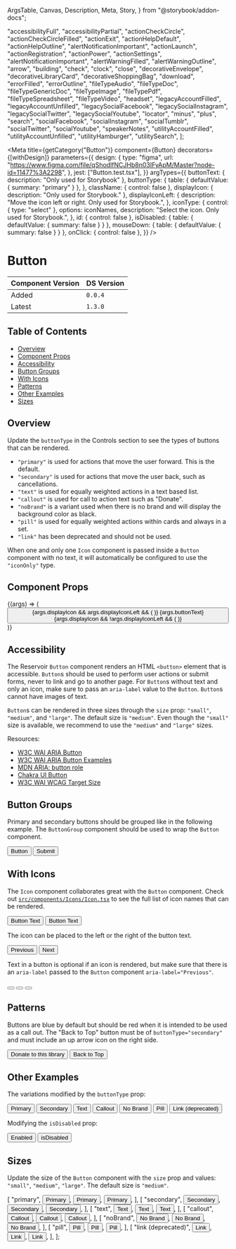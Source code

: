   ArgsTable,
  Canvas,
  Description,
  Meta,
  Story,
} from "@storybook/addon-docs";


  "accessibilityFull",
  "accessibilityPartial",
  "actionCheckCircle",
  "actionCheckCircleFilled",
  "actionExit",
  "actionHelpDefault",
  "actionHelpOutline",
  "alertNotificationImportant",
  "actionLaunch",
  "actionRegistration",
  "actionPower",
  "actionSettings",
  "alertNotificationImportant",
  "alertWarningFilled",
  "alertWarningOutline",
  "arrow",
  "building",
  "check",
  "clock",
  "close",
  "decorativeEnvelope",
  "decorativeLibraryCard",
  "decorativeShoppingBag",
  "download",
  "errorFilled",
  "errorOutline",
  "fileTypeAudio",
  "fileTypeDoc",
  "fileTypeGenericDoc",
  "fileTypeImage",
  "fileTypePdf",
  "fileTypeSpreadsheet",
  "fileTypeVideo",
  "headset",
  "legacyAccountFilled",
  "legacyAccountUnfilled",
  "legacySocialFacebook",
  "legacySocialInstagram",
  "legacySocialTwitter",
  "legacySocialYoutube",
  "locator",
  "minus",
  "plus",
  "search",
  "socialFacebook",
  "socialInstagram",
  "socialTumblr",
  "socialTwitter",
  "socialYoutube",
  "speakerNotes",
  "utilityAccountFilled",
  "utilityAccountUnfilled",
  "utilityHamburger",
  "utilitySearch",
];

<Meta
  title={getCategory("Button")}
  component={Button}
  decorators={[withDesign]}
  parameters={{
    design: {
      type: "figma",
      url: "https://www.figma.com/file/qShodlfNCJHb8n03IFyApM/Master?node-id=11477%3A2298",
    },
    jest: ["Button.test.tsx"],
  }}
  argTypes={{
    buttonText: { description: "Only used for Storybook" },
    buttonType: {
      table: { defaultValue: { summary: "primary" } },
    },
    className: { control: false },
    displayIcon: { description: "Only used for Storybook." },
    displayIconLeft: {
      description: "Move the icon left or right. Only used for Storybook.",
    },
    iconType: {
      control: { type: "select" },
      options: iconNames,
      description: "Select the icon. Only used for Storybook.",
    },
    id: { control: false },
    isDisabled: { table: { defaultValue: { summary: false } } },
    mouseDown: { table: { defaultValue: { summary: false } } },
    onClick: { control: false },
  }}
/>

# Button

| Component Version | DS Version |
| ----------------- | ---------- |
| Added             | `0.0.4`    |
| Latest            | `1.3.0`    |

## Table of Contents

- [Overview](#overview)
- [Component Props](#component-props)
- [Accessibility](#accessibility)
- [Button Groups](#button-groups)
- [With Icons](#with-icons)
- [Patterns](#patterns)
- [Other Examples](#other-examples)
- [Sizes](#sizes)

## Overview

<Description of={Button} />

Update the `buttonType` in the Controls section to see the types of buttons
that can be rendered.

- `"primary"` is used for actions that move the user forward. This is the default.
- `"secondary"` is used for actions that move the user back, such as cancellations.
- `"text"` is used for equally weighted actions in a text based list.
- `"callout"` is used for call to action text such as "Donate".
- `"noBrand"` is a variant used when there is no brand and will display the
  background color as black.
- `"pill"` is used for equally weighted actions within cards and always in a set.
- `"link"` has been deprecated and should not be used.

When one and only one `Icon` component is passed inside a `Button` component with
no text, it will automatically be configured to use the `"iconOnly"` type.

## Component Props

<Canvas withToolbar>
  <Story
    name="Button with Controls"
    args={{
      buttonText: "Button Text",
      buttonType: "primary",
      className: undefined,
      displayIcon: false,
      displayIconLeft: true,
      iconType: "search",
      id: "button-id",
      isDisabled: false,
      mouseDown: undefined,
      onClick: undefined,
      size: "medium",
      type: "button",
    }}
  >
    {(args) => (
      <Button
        buttonType={args.buttonType}
        className={args.className}
        id={args.id}
        isDisabled={args.isDisabled}
        mouseDown={args.mouseDown}
        onClick={args.onClick}
        size={args.size}
        type={args.type}
      >
        {args.displayIcon && args.displayIconLeft && (
          <Icon name={args.iconType} align="left" size="small" />
        )}
        {args.buttonText}
        {args.displayIcon && !args.displayIconLeft && (
          <Icon name={args.iconType} align="right" size="small" />
        )}
      </Button>
    )}
  </Story>
</Canvas>

<ArgsTable story="Button with Controls" />

## Accessibility

The Reservoir `Button` component renders an HTML `<button>` element that is
accessible. `Button`s should be used to perform user actions or submit forms,
never to link and go to another page. For `Button`s without text and only an
icon, make sure to pass an `aria-label` value to the `Button`. `Button`s cannot
have images of text.

`Button`s can be rendered in three sizes through the `size` prop: `"small"`,
`"medium"`, and `"large"`. The default size is `"medium"`. Even though the `"small"`
size is available, we recommend to use the `"medium"` and `"large"` sizes.

Resources:

- [W3C WAI ARIA Button](https://www.w3.org/TR/wai-aria-practices-1.1/#button)
- [W3C WAI ARIA Button Examples](https://www.w3.org/TR/wai-aria-practices-1.1/examples/button/button.html)
- [MDN ARIA: button role](https://developer.mozilla.org/en-US/docs/Web/Accessibility/ARIA/Roles/button_role)
- [Chakra UI Button](https://chakra-ui.com/docs/components/form/button)
- [W3C WAI WCAG Target Size](https://www.w3.org/WAI/WCAG21/Understanding/target-size.html)

## Button Groups

Primary and secondary buttons should be grouped like in the following example.
The `ButtonGroup` component should be used to wrap the `Button` component.

<Canvas>
  <Story name="Button Groups">
    <ButtonGroup>
      <Button buttonType="secondary" id="group-1">
        Button
      </Button>
      <Button id="group-2">Submit</Button>
    </ButtonGroup>
  </Story>
</Canvas>

## With Icons

The `Icon` component collaborates great with the `Button` component. Check out
[`src/components/Icons/Icon.tsx`](https://github.com/NYPL/nypl-design-system/blob/development/src/components/Icons/Icon.tsx)
to see the full list of icon names that can be rendered.

<Canvas>
  <Story name="With Icon">
    <VStack align="left" spacing="input.group.button.vstack" width="150px">
      <Button id="icon-1">
        <Icon name="search" align="left" size="small" />
        Button Text
      </Button>
      <Button id="icon-2">
        Button Text
        <Icon name="search" align="right" size="small" />
      </Button>
    </VStack>
  </Story>
</Canvas>

The icon can be placed to the left or the right of the button text.

<Canvas>
  <DSProvider>
    <ButtonGroup>
      <Button buttonType="secondary" id="icon-left">
        <Icon name="arrow" iconRotation="rotate90" align="left" size="small" />
        Previous
      </Button>
      <Button buttonType="secondary" id="icon-right">
        Next
        <Icon
          name="arrow"
          iconRotation="rotate270"
          align="right"
          size="small"
        />
      </Button>
    </ButtonGroup>
  </DSProvider>
</Canvas>

Text in a button is optional if an icon is rendered, but make sure that there
is an `aria-label` passed to the `Button` component `aria-label="Previous"`.

<Canvas>
  <DSProvider>
    <ButtonGroup>
      <Button aria-label="Previous" buttonType="secondary" id="prev-btn">
        <Icon name="arrow" iconRotation="rotate90" size="small" />
      </Button>
      <Button aria-label="Next" buttonType="secondary" id="next-btn">
        <Icon name="arrow" iconRotation="rotate270" size="small" />
      </Button>
      <Button aria-label="Close" buttonType="secondary" id="close-btn">
        <Icon name="close" size="small" />
      </Button>
    </ButtonGroup>
  </DSProvider>
</Canvas>

## Patterns

Buttons are blue by default but should be red when it is intended to be used as
a call out. The "Back to Top" button must be of `buttonType="secondary"` and
must include an up arrow icon on the right side.

<Canvas>
  <Story name="Patterns">
    <ButtonGroup>
      <Button buttonType="callout" id="donate-btn">
        Donate to this library
      </Button>
      <Button buttonType="secondary" id="top-btn">
        Back to Top
        <Icon
          name="arrow"
          iconRotation="rotate180"
          size="small"
          className="right"
          align="right"
        />
      </Button>
    </ButtonGroup>
  </Story>
</Canvas>

## Other Examples

The variations modified by the `buttonType` prop:

<Canvas>
  <DSProvider>
    <ButtonGroup align="center">
      <Button id="primary-btn">Primary</Button>
      <Button buttonType="secondary" id="secondary-btn">
        Secondary
      </Button>
      <Button buttonType="text" id="text-btn">
        Text
      </Button>
      <Button buttonType="callout" id="callout-btn">
        Callout
      </Button>
      <Button buttonType="noBrand" id="nobrand-btn">
        No Brand
      </Button>
      <Button buttonType="pill" id="pill-btn">
        Pill
      </Button>
      <Button buttonType="link" id="link-btn">
        Link (deprecated)
      </Button>
    </ButtonGroup>
  </DSProvider>
</Canvas>

Modifying the `isDisabled` prop:

<Canvas>
  <DSProvider>
    <ButtonGroup>
      <Button id="enabled-btn" isDisabled={false}>
        Enabled
      </Button>
      <Button id="disabled-btn" isDisabled>
        isDisabled
      </Button>
    </ButtonGroup>
  </DSProvider>
</Canvas>

## Sizes

Update the size of the `Button` component with the `size` prop and values:
`"small"`, `"medium"`, `"large"`. The default size is `"medium"`.

  [
    "primary",
    <Button id="p-small" size="small">
      Primary
    </Button>,
    <Button id="p-medium" size="medium">
      Primary
    </Button>,
    <Button id="p-large" size="large">
      Primary
    </Button>,
  ],
  [
    "secondary",
    <Button buttonType="secondary" id="s-small" size="small">
      Secondary
    </Button>,
    <Button buttonType="secondary" id="s-medium" size="medium">
      Secondary
    </Button>,
    <Button buttonType="secondary" id="s-large" size="large">
      Secondary
    </Button>,
  ],
  [
    "text",
    <Button buttonType="text" id="t-small" size="small">
      Text
    </Button>,
    <Button buttonType="text" id="t-medium" size="medium">
      Text
    </Button>,
    <Button buttonType="text" id="t-large" size="large">
      Text
    </Button>,
  ],
  [
    "callout",
    <Button buttonType="callout" id="c-small" size="small">
      Callout
    </Button>,
    <Button buttonType="callout" id="c-medium" size="medium">
      Callout
    </Button>,
    <Button buttonType="callout" id="c-large" size="large">
      Callout
    </Button>,
  ],
  [
    "noBrand",
    <Button buttonType="noBrand" id="nb-small" size="small">
      No Brand
    </Button>,
    <Button buttonType="noBrand" id="nb-medium" size="medium">
      No Brand
    </Button>,
    <Button buttonType="noBrand" id="nb-large" size="large">
      No Brand
    </Button>,
  ],
  [
    "pill",
    <Button buttonType="pill" id="pill-small" size="small">
      Pill
    </Button>,
    <Button buttonType="pill" id="pill-medium" size="medium">
      Pill
    </Button>,
    <Button buttonType="pill" id="pill-large" size="large">
      Pill
    </Button>,
  ],
  [
    "link (deprecated)",
    <Button buttonType="link" id="l-small" size="small">
      Link
    </Button>,
    <Button buttonType="link" id="l-medium" size="medium">
      Link
    </Button>,
    <Button buttonType="link" id="l-large" size="large">
      Link
    </Button>,
  ],
];

<Canvas>
  <DSProvider>
    <Table
      columnHeaders={sizeHeaders}
      id="all-sizes"
      showRowDividers
      tableData={buttonData}
      useRowHeaders
      sx={{
        tbody: {
          th: {
            verticalAlign: "middle",
          },
          td: {
            verticalAlign: "middle",
          },
        },
      }}
    />
  </DSProvider>
</Canvas>
